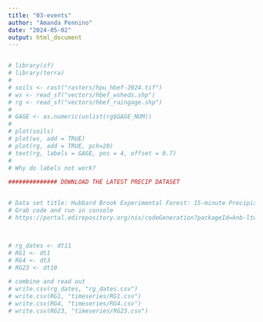 ```yaml
---
title: "03-events"
author: "Amanda Pennino"
date: "2024-05-02"
output: html_document
---
```


```r



```



```r
# library(sf)
# library(terra)
# 
# soils <- rast("rasters/hpu_hbef-2024.tif")
# ws <- read_sf("vectors/hbef_wsheds.shp")
# rg <- read_sf("vectors/hbef_raingage.shp")
# 
# GAGE <- as.numeric(unlist(rg$GAGE_NUM))
# 
# plot(soils)
# plot(ws, add = TRUE)
# plot(rg, add = TRUE, pch=20)
# text(rg, labels = GAGE, pos = 4, offset = 0.7)
# 
# Why do labels not work?

############## DOWNLOAD THE LATEST PRECIP DATASET


# Data set title: Hubbard Brook Experimental Forest: 15-minute Precipitation Measurements, 2011 - present.
# Grab code and run in console
# https://portal.edirepository.org/nis/codeGeneration?packageId=knb-lter-hbr.277.8&statisticalFileType=r



# rg_dates <- dt11
# RG1 <- dt1
# RG4 <- dt3
# RG23 <- dt10

# combine and read out
# write.csv(rg_dates, "rg_dates.csv")
# write.csv(RG1, "timeseries/RG1.csv")
# write.csv(RG4, "timeseries/RG4.csv")
# write.csv(RG23, "timeseries/RG23.csv")

```

```r


```



